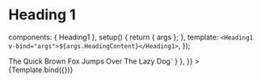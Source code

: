 
<Meta id="vue-heading-1" title="Vue.js Component/Heading 1" component={Heading1} />

# Heading 1

  components: { Heading1 },
  setup() {
    return { args };
  },
  template: `<Heading1 v-bind="args">${args.HeadingContent}</Heading1>`,
});

<Canvas>
  <Story
    name="Heading 1"
    args={{
      HeadingContent: "The Quick Brown Fox Jumps Over The Lazy Dog",
    }}
    parameters={{
      docs: { source: { code: `<Heading1>The Quick Brown Fox Jumps Over The Lazy Dog</Heading1>` } },
    }}
  >
    {Template.bind({})}
  </Story>
</Canvas>

<ArgsTable of={Heading1} />
